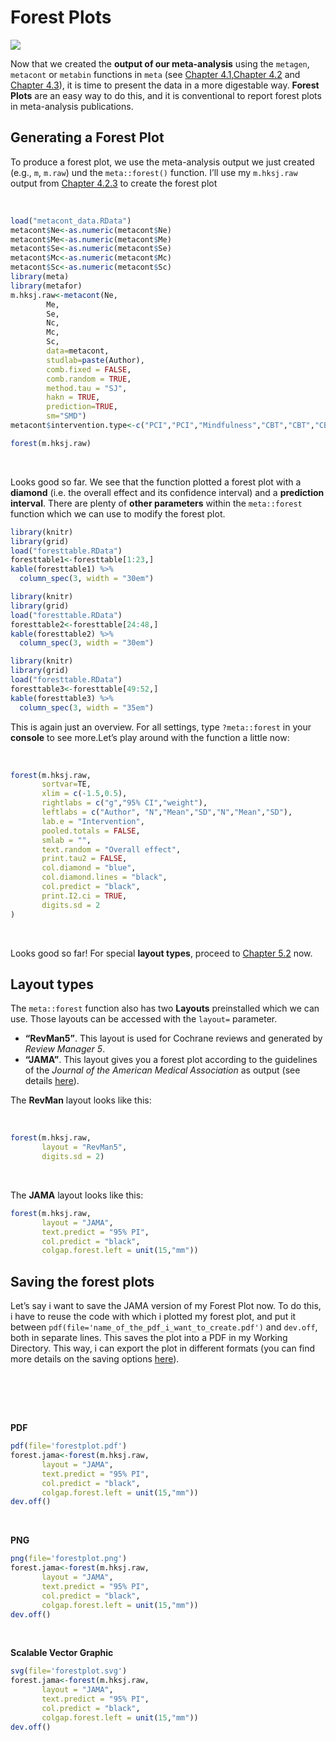 # Forest Plots

![](forest.jpg)



Now that we created the **output of our meta-analysis** using the `metagen`, `metacont` or `metabin` functions in `meta` (see [Chapter 4.1](#fixed),[Chapter 4.2](#random) and [Chapter 4.3](#binary)), it is time to present the data in a more digestable way. **Forest Plots** are an easy way to do this, and it is conventional to report forest plots in meta-analysis publications.



## Generating a Forest Plot

To produce a forest plot, we use the meta-analysis output we just created (e.g., `m`, `m.raw`) und the `meta::forest()` function. I'll use my `m.hksj.raw` output from [Chapter 4.2.3](#random.raw) to create the forest plot

$~$

```r
load("metacont_data.RData")
metacont$Ne<-as.numeric(metacont$Ne)
metacont$Me<-as.numeric(metacont$Me)
metacont$Se<-as.numeric(metacont$Se)
metacont$Mc<-as.numeric(metacont$Mc)
metacont$Sc<-as.numeric(metacont$Sc)
library(meta)
library(metafor)
m.hksj.raw<-metacont(Ne,
        Me,
        Se,
        Nc,
        Mc,
        Sc,
        data=metacont,
        studlab=paste(Author),
        comb.fixed = FALSE,
        comb.random = TRUE,
        method.tau = "SJ",
        hakn = TRUE,
        prediction=TRUE,
        sm="SMD")
metacont$intervention.type<-c("PCI","PCI","Mindfulness","CBT","CBT","CBT")
```

```r
forest(m.hksj.raw)
```

$~$

Looks good so far. We see that the function plotted a forest plot with a **diamond** (i.e. the overall effect and its confidence interval) and a **prediction interval**. There are plenty of **other parameters** within the `meta::forest` function which we can use to modify the forest plot.

```r
library(knitr)
library(grid)
load("foresttable.RData")
foresttable1<-foresttable[1:23,]
kable(foresttable1) %>%
  column_spec(3, width = "30em")
```

```r
library(knitr)
library(grid)
load("foresttable.RData")
foresttable2<-foresttable[24:48,]
kable(foresttable2) %>%
  column_spec(3, width = "30em")
```

```r
library(knitr)
library(grid)
load("foresttable.RData")
foresttable3<-foresttable[49:52,]
kable(foresttable3) %>%
  column_spec(3, width = "35em")
```

This is again just an overview. For all settings, type `?meta::forest` in your **console** to see more.Let's play around with the function a little now:

$~$

```r
forest(m.hksj.raw,
       sortvar=TE,
       xlim = c(-1.5,0.5),
       rightlabs = c("g","95% CI","weight"),
       leftlabs = c("Author", "N","Mean","SD","N","Mean","SD"),
       lab.e = "Intervention",
       pooled.totals = FALSE,
       smlab = "",
       text.random = "Overall effect",
       print.tau2 = FALSE,
       col.diamond = "blue",
       col.diamond.lines = "black",
       col.predict = "black",
       print.I2.ci = TRUE,
       digits.sd = 2
)

```

$~$

Looks good so far! For special **layout types**, proceed to [Chapter 5.2](#layouttypes) now.




## Layout types {#layouttypes}

The `meta::forest` function also has two **Layouts** preinstalled which we can use. Those layouts can be accessed with the `layout=` parameter.

* **"RevMan5"**. This layout is used for Cochrane reviews and generated by *Review Manager 5*.
* **"JAMA"**. This layout gives you a forest plot according to the guidelines of the *Journal of the American Medical Association* as output (see details [here](https://jamanetwork.com/journals/jama/pages/instructions-for-authors)).

The **RevMan** layout looks like this:

$~$

```r
forest(m.hksj.raw,
       layout = "RevMan5",
       digits.sd = 2)

```

$~$

The **JAMA** layout looks like this:

```r
forest(m.hksj.raw,
       layout = "JAMA",
       text.predict = "95% PI",
       col.predict = "black",
       colgap.forest.left = unit(15,"mm"))
```


## Saving the forest plots

Let's say i want to save the JAMA version of my Forest Plot now. To do this, i have to reuse the code with which i plotted my forest plot, and put it between `pdf(file='name_of_the_pdf_i_want_to_create.pdf')` and `dev.off`, both in separate lines. This saves the plot into a PDF in my Working Directory. This way, i can export the plot in different formats (you can find more details on the saving options [here](#saving)).

<br></br>

$~$

**PDF**

```r
pdf(file='forestplot.pdf') 
forest.jama<-forest(m.hksj.raw,
       layout = "JAMA",
       text.predict = "95% PI",
       col.predict = "black",
       colgap.forest.left = unit(15,"mm"))
dev.off() 
```

$~$

**PNG**

```r
png(file='forestplot.png') 
forest.jama<-forest(m.hksj.raw,
       layout = "JAMA",
       text.predict = "95% PI",
       col.predict = "black",
       colgap.forest.left = unit(15,"mm"))
dev.off() 
```

$~$

**Scalable Vector Graphic**

```r
svg(file='forestplot.svg') 
forest.jama<-forest(m.hksj.raw,
       layout = "JAMA",
       text.predict = "95% PI",
       col.predict = "black",
       colgap.forest.left = unit(15,"mm"))
dev.off() 
```




